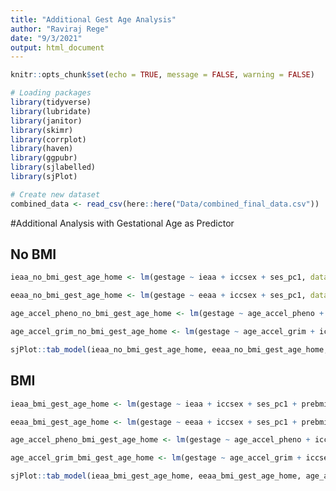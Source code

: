 ```yaml
---
title: "Additional Gest Age Analysis"
author: "Raviraj Rege"
date: "9/3/2021"
output: html_document
---
```


```r
knitr::opts_chunk$set(echo = TRUE, message = FALSE, warning = FALSE)
```

```r
# Loading packages
library(tidyverse)
library(lubridate)
library(janitor)
library(skimr)
library(corrplot)
library(haven)
library(ggpubr)
library(sjlabelled)
library(sjPlot)

# Create new dataset
combined_data <- read_csv(here::here("Data/combined_final_data.csv"))
```

#Additional Analysis with Gestational Age as Predictor

## No BMI

```r
ieaa_no_bmi_gest_age_home <- lm(gestage ~ ieaa + iccsex + ses_pc1, data = combined_data)

eeaa_no_bmi_gest_age_home <- lm(gestage ~ eeaa + iccsex + ses_pc1, data = combined_data)

age_accel_pheno_no_bmi_gest_age_home <- lm(gestage ~ age_accel_pheno + iccsex + ses_pc1, data = combined_data)

age_accel_grim_no_bmi_gest_age_home <- lm(gestage ~ age_accel_grim + iccsex + ses_pc1, data = combined_data)

sjPlot::tab_model(ieaa_no_bmi_gest_age_home, eeaa_no_bmi_gest_age_home, age_accel_pheno_no_bmi_gest_age_home, age_accel_grim_no_bmi_gest_age_home)

```

## BMI

```r
ieaa_bmi_gest_age_home <- lm(gestage ~ ieaa + iccsex + ses_pc1 + prebmiz, data = combined_data)

eeaa_bmi_gest_age_home <- lm(gestage ~ eeaa + iccsex + ses_pc1 + prebmiz, data = combined_data)

age_accel_pheno_bmi_gest_age_home <- lm(gestage ~ age_accel_pheno + iccsex +  + prebmiz, data = combined_data)

age_accel_grim_bmi_gest_age_home <- lm(gestage ~ age_accel_grim + iccsex + ses_pc1 + prebmiz, data = combined_data)

sjPlot::tab_model(ieaa_bmi_gest_age_home, eeaa_bmi_gest_age_home, age_accel_pheno_bmi_gest_age_home, age_accel_grim_bmi_gest_age_home)

```